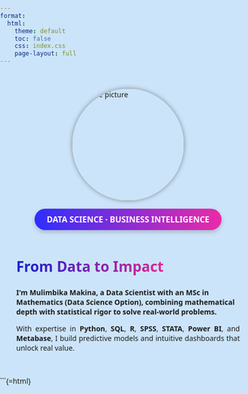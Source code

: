 ```yaml
---
format:
  html:
    theme: default
    toc: false
    css: index.css
    page-layout: full
---
```


```{=html}
<style>
  .intro-section {
    display: flex;
    flex-wrap: wrap;
    flex-direction: row; /* Critical for desktop layout */
    align-items: center;
    justify-content: center;
    gap: 2rem;
    padding: 2rem;
  }

  .intro-left {
    flex: 1 1 280px;
    display: flex;
    flex-direction: column;
    align-items: center;
    order: 1; /* Image should appear on the left */
  }

  .intro-right {
    flex: 2 1 300px;
    max-width: 700px;
    order: 2; /* Text should appear on the right */
  }

  /* Mobile-specific override: stack vertically */
  @media (max-width: 768px) {
    .intro-section {
      flex-direction: column;
      text-align: center;
    }

    .intro-left {
      order: 1; /* Image appears on top */
    }

    .intro-right {
      order: 2; /* Text appears below on mobile */
    }

    .intro-right p {
      text-align: center;
    }
  }




  .profile-img {
    width: 220px;
    height: 220px;
    border-radius: 50%;
    object-fit: cover;
    box-shadow: 0 0 10px rgba(0,0,0,0.4);
    margin-bottom: 16px;
  }

  .custom-badge {
    background: linear-gradient(to right, #2e2eff, #ec2aa7);
    color: white;
    font-weight: 700;
    padding: 10px 24px;
    border-radius: 999px;
    font-size: 1rem;
    box-shadow: 0 4px 8px rgba(0,0,0,0.2);
    text-align: center;
    white-space: nowrap;
  }

  .intro-right {
    flex: 2 1 300px;
    max-width: 700px;
  }

  .intro-right p {
    text-align: justify;
  }

  .text-gradient {
    background: linear-gradient(to right, #141fd2, #e02892);
    -webkit-background-clip: text;
    -webkit-text-fill-color: transparent;
    font-weight: bold;
  }

  @media (max-width: 768px) {
    .intro-section {
      flex-direction: column;
      text-align: center;
    }

    .intro-right p {
      text-align: center;
    }
  }
  </style>

  <section class="intro-section">
    <!-- Left: Profile Image + Badge -->
    <div class="intro-left">
      <img class="profile-img" src="profile.jpg" alt="Profile picture" />
      <div class="custom-badge">
        <strong>DATA SCIENCE</strong> · <strong>BUSINESS INTELLIGENCE</strong>
      </div>
    </div>

    <!-- Right: Description -->
    <div class="intro-right">
      <p class="lead fw-light mb-2 text-justify-only"><strong>
        <h1 class="display-5 fw-bolder mb-4 text-start">
        <span class="text-gradient">From Data to Impact</span>
      </h1>
        I'm Mulimbika Makina, a Data Scientist with an MSc in Mathematics (Data Science Option),
        combining mathematical depth with statistical rigor to solve real-world problems.
      </strong></p>

      <p class="text-muted mb-0 text-justify-only">
        With expertise in <strong>Python</strong>, <strong>SQL</strong>, <strong>R</strong>,
        <strong>SPSS</strong>, <strong>STATA</strong>, <strong>Power BI</strong>, and
        <strong>Metabase</strong>, I build predictive models and intuitive dashboards that unlock real value.
      </p>

      <!-- Social icons (optional) -->
      <div class="d-flex justify-content-center mt-4">
        <div class="social-icons fs-3 d-flex gap-3">
          <a class="text-gradient" href="https://www.linkedin.com/in/mulimbika-makina-6a2507318" target="_blank"><i class="bi bi-linkedin"></i></a>
          <a class="text-gradient" href="https://github.com/makina0928" target="_blank"><i class="bi bi-github"></i></a>
        </div>
      </div>
    </div>
  </section>

```

```{=html}
<style>
  html, body {
    margin: 0;
    padding: 0;
    height: 100%;
    font-family: system-ui, sans-serif;
    background: #cce4f9;
  }
  

  #starfield {
    position: fixed;
    top: 0;
    left: 0;
    z-index: -1;
    width: 100%;
    height: 100%;
    pointer-events: none;
  }

  .container {
    position: relative;
    z-index: 1;
    text-align: center;
    padding-top: 100px;
  }

  .profile-img {
    width: 220px;
    height: 220px;
    border-radius: 50%;
    object-fit: cover;
    box-shadow: 0 0 10px rgba(0,0,0,0.4);
  }

  h1 {
    margin-top: 20px;
    font-size: 2em;
    font-weight: bold;
  }

  .social-links {
    margin-top: 20px;
    display: flex;
    justify-content: center;
    gap: 16px;
  }

  .social-links a {
    text-decoration: none;
    border: 1px solid #ccc;
    padding: 8px 16px;
    border-radius: 6px;
    color: #222;
    font-weight: 500;
    display: flex;
    align-items: center;
    gap: 8px;
    background: white;
    box-shadow: 0 2px 5px rgba(0,0,0,0.1);
    transition: background 0.3s;
  }

  .social-links a:hover {
    background: #f5f5f5;
  }

  .social-links i {
    font-size: 1.2em;
  }
</style>



<canvas id="starfield"></canvas>

<script>
const canvas = document.getElementById('starfield');
const ctx = canvas.getContext('2d');

let stars = [];
const numStars = 150;
const maxDistance = 100;

function resizeCanvas() {
  canvas.width = window.innerWidth;
  canvas.height = window.innerHeight;
}

function createStars() {
  stars = [];
  for (let i = 0; i < numStars; i++) {
    const speed = Math.random() * 0.5 + 0.2;
    const angle = Math.random() * 2 * Math.PI;
    stars.push({
      x: Math.random() * canvas.width,
      y: Math.random() * canvas.height,
      radius: Math.random() * 1.5 + 0.5,
      dx: Math.cos(angle) * speed,
      dy: Math.sin(angle) * speed
    });
  }
}

function drawStars() {
  ctx.clearRect(0, 0, canvas.width, canvas.height);
  ctx.fillStyle = "white";
  for (const star of stars) {
    ctx.beginPath();
    ctx.arc(star.x, star.y, star.radius, 0, 2 * Math.PI);
    ctx.fill();
  }

  for (let i = 0; i < stars.length; i++) {
    for (let j = i + 1; j < stars.length; j++) {
      const dx = stars[i].x - stars[j].x;
      const dy = stars[i].y - stars[j].y;
      const distance = Math.sqrt(dx * dx + dy * dy);
      if (distance < maxDistance) {
        ctx.beginPath();
        ctx.strokeStyle = `rgba(255, 255, 255, ${1 - distance / maxDistance})`;
        ctx.lineWidth = 0.5;
        ctx.moveTo(stars[i].x, stars[i].y);
        ctx.lineTo(stars[j].x, stars[j].y);
        ctx.stroke();
      }
    }
  }
}

function updateStars() {
  for (const star of stars) {
    star.x += star.dx;
    star.y += star.dy;

    if (star.x < 0) star.x = canvas.width;
    if (star.x > canvas.width) star.x = 0;
    if (star.y < 0) star.y = canvas.height;
    if (star.y > canvas.height) star.y = 0;
  }
}

function animate() {
  drawStars();
  updateStars();
  requestAnimationFrame(animate);
}

window.addEventListener('resize', () => {
  resizeCanvas();
  createStars();
});

resizeCanvas();
createStars();
animate();
</script>

